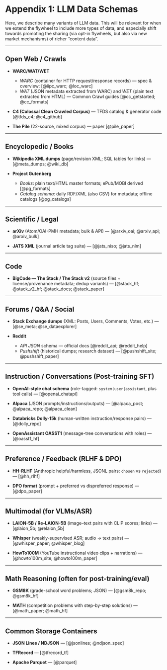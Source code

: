 # Appendix 1: LLM Data Schemas

Here, we describe many variants of LLM data. This will be relevant for when we extend the flywheel to include more types of data, and especially shift towards promoting the sharing (via opt-in flywheels, but also via new market mechanisms) of richer "content data".

---

## Open Web / Crawls

- **WARC/WAT/WET**
  - *WARC* (container for HTTP request/response records) — spec & overview: [@iipc_warc; @loc_warc]
  - *WAT* (JSON metadata extracted from WARC) and *WET* (plain text extracted from HTML) — Common Crawl guides [@cc_getstarted; @cc_formats]

- **C4 (Colossal Clean Crawled Corpus)** — TFDS catalog & generator code [@tfds_c4; @c4_github]

- **The Pile** (22-source, mixed corpus) — paper [@pile_paper]

---

## Encyclopedic / Books

- **Wikipedia XML dumps** (page/revision XML; SQL tables for links) — [@meta_dumps; @wiki_db]

- **Project Gutenberg**
  - *Books*: plain text/HTML master formats; ePub/MOBI derived [@pg_formats]
  - *Catalog schema*: daily RDF/XML (also CSV) for metadata; offline catalogs [@pg_catalogs]

---

## Scientific / Legal

- **arXiv** (Atom/OAI-PMH metadata; bulk & API) — [@arxiv_oai; @arxiv_api; @arxiv_bulk]

- **JATS XML** (journal article tag suite) — [@jats_niso; @jats_nlm]

---

## Code

- **BigCode — The Stack / The Stack v2** (source files + license/provenance metadata; dedup variants) — [@stack_hf; @stack_v2_hf; @stack_docs; @stack_paper]

---

## Forums / Q&A / Social

- **Stack Exchange dumps** (XML: Posts, Users, Comments, Votes, etc.) — [@se_meta; @se_dataexplorer]

- **Reddit**
  - *API JSON* schema — official docs [@reddit_api; @reddit_help]
  - *Pushshift* (historical dumps; research dataset) — [@pushshift_site; @pushshift_paper]

---

## Instruction / Conversations (Post-training SFT)

- **OpenAI-style chat schema** (role-tagged: `system|user|assistant`, plus tool calls) — [@openai_chatapi]

- **Alpaca** (JSON prompts/instructions/outputs) — [@alpaca_post; @alpaca_repo; @alpaca_clean]

- **Databricks Dolly-15k** (human-written instruction/response pairs) — [@dolly_repo]

- **OpenAssistant OASST1** (message-tree conversations with roles) — [@oasst1_hf]

---

## Preference / Feedback (RLHF & DPO)

- **HH-RLHF** (Anthropic helpful/harmless, JSONL pairs: `chosen` vs `rejected`) — [@hh_rlhf]

- **DPO format** (prompt + preferred vs dispreferred response) — [@dpo_paper]

---

## Multimodal (for VLMs/ASR)

- **LAION-5B / Re-LAION-5B** (image–text pairs with CLIP scores; links) — [@laion_5b; @relaion_5b]

- **Whisper** (weakly-supervised ASR; audio → text pairs) — [@whisper_paper; @whisper_blog]

- **HowTo100M** (YouTube instructional video clips + narrations) — [@howto100m_site; @howto100m_paper]

---

## Math Reasoning (often for post-training/eval)

- **GSM8K** (grade-school word problems; JSON) — [@gsm8k_repo; @gsm8k_hf]

- **MATH** (competition problems with step-by-step solutions) — [@math_paper; @math_hf]

---

## Common Storage Containers

- **JSON Lines / NDJSON** — [@jsonlines; @ndjson_spec]

- **TFRecord** — [@tfrecord_tf]

- **Apache Parquet** — [@parquet]
